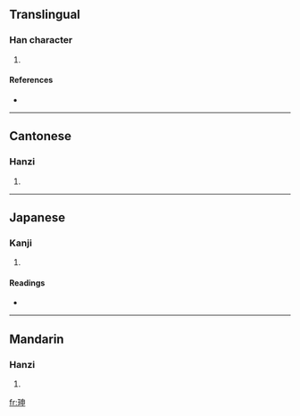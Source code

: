 ==Translingual==

===Han character===
{{Han char|rn=96|rad=玉|as=05|sn=9|four=1510<sub>6</sub>|canj=一土中田中 (MGLWL)}}

# {{defn|Han|sort=玉05}}

====References====
* {{Han ref|kx=0729.160|dkj=20910|hdz=21106.080|uh=73C5|ud=29637|bh=CFCA|bd=53194}}

----

==Cantonese==

===Hanzi===
{{yue-hanzi|jyut=|y=san1}}

# {{defn|Cantonese}}

----

==Japanese==

===Kanji===
{{ja-kanji|grade=|rs=玉05}}

# {{defn|Japanese}}

====Readings====
* {{ja-readings|on=[[しん]] (shin)|kun=}}

----

==Mandarin==

===Hanzi===
{{cmn-hanzi|pin=[[shēn]] ([[shen1]])|wg=shen<sup>1</sup>}}

# {{defn|Mandarin}}

[[fr:珅]]